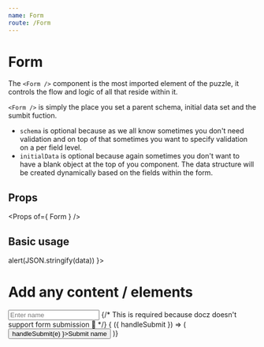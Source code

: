 ```yaml
---
name: Form
route: /Form
---
```



# Form

The `<Form />` component is the most imported element of the puzzle, it controls the flow and logic of all that reside within it.

`<Form />` is simply the place you set a parent schema, initial data set and the sumbit fuction.

- `schema` is optional because as we all know sometimes you don't need validation and on top of that sometimes you want to specify validation on a per field level.
- `initialData` is optional because again sometimes you don't want to have a blank object at the top of you component. The data structure will be created dynamically based on the fields within the form.


## Props

<Props of={ Form } />

## Basic usage

<Playground sandbox="allow-same-origin allow-scripts allow-popups allow-forms">
  <Form onSubmit={ data => alert(JSON.stringify(data)) }>
    <h1>Add any content / elements</h1>
    <Input
      name='name'
      placeholder='Enter name'
      schema={ string().required('name is required') }
    />
    {/* This is required because docz doesn't support form submission 🤦‍ */}
    <Context.Consumer>
      { ({ handleSubmit }) => (
        <button onClick={ (e) => handleSubmit(e) }>Submit name </button>
      )}
    </Context.Consumer>
  </Form>
</Playground>